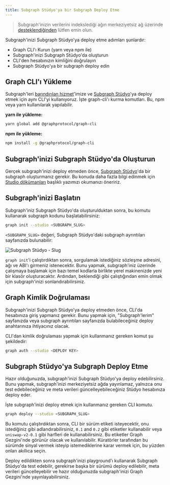 ```yaml
---
title: Subgraph Stüdyo'ya bir Subgraph Deploy Etme
---
```


> Subgraph'inizin verilerini indekslediği ağın merkeziyetsiz ağ üzerinde [desteklendiğinden](/developing/supported-chains) lütfen emin olun.

Subgraph'inizi Subgraph Stüdyo'ya deploy etme adımları şunlardır:

- Graph CLI'ı Kurun (yarn veya npm ile)
- Subgraph'inizi Subgraph Stüdyo'da oluşturun
- CLI'den hesabınızın kimliğini doğrulayın
- Subgraph Stüdyo'ya bir subgraph deploy edin

## Graph CLI'ı Yükleme

Subgraph'leri [barındırılan hizmet](https://thegraph.com/hosted-service/)'imize ve [Subgraph Stüdyo](https://thegraph.com/studio/)'ya deploy etmek için aynı CLI'yi kullanıyoruz. İşte graph-cli'ı kurma komutları. Bu, npm veya yarn kullanılarak yapılabilir.

**yarn ile yükleme:**

```bash
yarn global add @graphprotocol/graph-cli
```

**npm ile yükleme:**

```bash
npm install -g @graphprotocol/graph-cli
```

## Subgraph'inizi Subgraph Stüdyo'da Oluşturun

Gerçek subgraph'inizi deploy etmeden önce, [Subgraph Stüdyo](https://thegraph.com/studio/)'da bir subgraph oluşturmanız gerekir. Bu konuda daha fazla bilgi edinmek için [Studio dökümanları](/deploying/subgraph-studio) başlıklı yazımızı okumanızı öneririz.

## Subgraph'inizi Başlatın

Subgraph'iniz Subgraph Stüdyo'da oluşturulduktan sonra, bu komutu kullanarak subgraph kodunu başlatabilirsiniz:

```bash
graph init --studio <SUBGRAPH_SLUG>
```

`<SUBGRAPH_SLUG>` değeri, Subgraph Stüdyo'daki subgraph ayrıntıları sayfanızda bulunabilir:

![Subgraph Stüdyo - Slug](/img/doc-subgraph-slug.png)

`graph init`'i çalıştırdıktan sonra, sorgulamak istediğiniz sözleşme adresini, ağı ve ABI'ı girmeniz istenecektir. Bunu yapmak, subgraph'iniz üzerinde çalışmaya başlamak için bazı temel kodlarla birlikte yerel makinenizde yeni bir klasör oluşturacaktır. Ardından, beklendiği gibi çalıştığından emin olmak için subgraph'inizi sonlandırabilirsiniz.

## Graph Kimlik Doğrulaması

Subgraph'inizi Subgraph Stüdyo'ya deploy etmeden önce, CLI'da hesabınıza giriş yapmanız gerekir. Bunu yapmak için, "Subgraph'lerim" sayfanızda veya subgraph ayrıntıları sayfanızda bulabileceğiniz deploy anahtarınıza ihtiyacınız olacak.

CLI'dan kimlik doğrulaması yapmak için kullanmanız gereken komut şu şekildedir:

```bash
graph auth --studio <DEPLOY KEY>
```

## Subgraph Stüdyo'ya Subgraph Deploy Etme

Hazır olduğunuzda, subgraph'inizi Subgraph Stüdyo'ya deploy edebilirsiniz. Bunu yapmak, subgraph'inizi merkeziyetsiz ağda yayınlamaz, yalnızca onu test edebileceğiniz ve meta verileri güncelleyebileceğiniz Stüdyo hesabınıza deploy eder.

İşte subgraph'inizi deploy etmek için kullanmanız gereken CLI komutu.

```bash
graph deploy --studio <SUBGRAPH_SLUG>
```

Bu komutu çalıştırdıktan sonra, CLI bir sürüm etiketi isteyecektir, onu istediğiniz gibi adlandırabilirsiniz, `0.1` and `0.2` gibi etiketler kullanabilir veya `uniswap-v2-0.1` gibi harfleri de kullanabilirsiniz. Bu etiketler Graph Gezgini'nde görünür olacak ve kullanılabilir. Küratörler tarafından bu sürümde sinyal vermek isteyip istemediklerine karar vermek için, bu yüzden onları akıllıca seçin.

Deploy edildikten sonra subgraph'inizi playground'ı kullanarak Subgraph Stüdyo'da test edebilir, gerekirse başka bir sürümü deploy edilebilir, meta verileri güncelleyebilir ve hazır olduğunuzda subgraph'inizi Graph Gezgini'nde yayınlayabilirsiniz.
